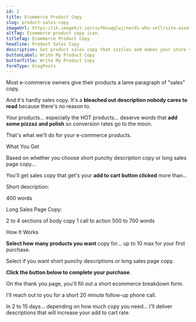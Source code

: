 ```yaml
---
id: 2
title: Ecommerce Product Copy
slug: product-sales-copy
imageUrl: https://ik.imagekit.io/csu76xuqqlwj/nerds-who-sell/site-assets/product-copy-card_SonaWJqpe.png?ik-sdk-version=javascript-1.4.3
altTag: Ecommerce product copy icon.
titleTag: Ecommerce Product Copy
headline: Product Sales Copy
description: Get product sales copy that sizzles and makes your store visitors <strong>click your add to cart button</strong>.
buttonLabel: Write My Product Copy
buttonTitle: Write My Product Copy
formType: blogPosts
---
```



Most e-commerce owners give their products a lame paragraph of "sales" copy.

And it's hardly sales copy. It's a **bleached out description nobody cares to read** because there's no reason to.

Your products... especially the HOT products... deserve words that **add some pizzaz and polish** so conversion rates go to the moon.

That's what we'll do for your e-commerce products.

<BaseSubhead>What You Get</BaseSubhead>

Based on whether you choose short punchy description copy or long sales page copy...

You'll get sales copy that get's your **add to cart button clicked** more than...

Short description:

<UnorderedList>
  <BaseBullet>400 words</BaseBullet>
</UnorderedList>

Long Sales Page Copy:

<UnorderedList>
  <BaseBullet>2 to 4 sections of body copy</BaseBullet>
  <BaseBullet>1 call to action</BaseBullet>
  <BaseBullet>500 to 700 words</BaseBullet>
</UnorderedList>

<BaseSubhead>How It Works</BaseSubhead>

**Select how many products you want** copy for... up to 10 max for your first purchase.

Select if you want short punchy descriptions or long sales page copy.

**Click the button below to complete your purchase**.

On the thank you page, you'll fill out a short ecommerce breakdown form.

I'll reach out to you for a short 20 minute follow-up phone call.

In 2 to 15 days... depending on how much copy you need... I'll deliver descriptions that will increase your add to cart rate.
